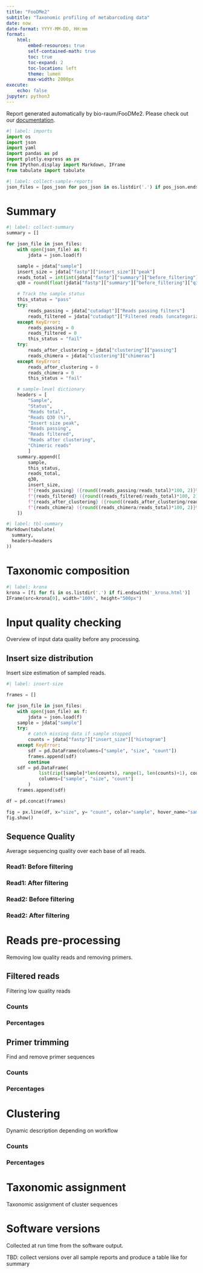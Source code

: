 ```yaml
---
title: "FooDMe2"
subtitle: "Taxonomic profiling of metabarcoding data"
date: now
date-format: YYYY-MM-DD, HH:mm
format:
    html:
        embed-resources: true
        self-contained-math: true
        toc: true
        toc-expand: 2
        toc-location: left
        theme: lumen
        max-width: 2000px
execute:
    echo: false
jupyter: python3
---
```


Report generated automatically by bio-raum/FooDMe2. Please check out our [documentation](https://bio-raum.github.io/FooDMe2/latest/).

```python
#| label: imports
import os
import json
import yaml
import pandas as pd
import plotly.express as px
from IPython.display import Markdown, IFrame
from tabulate import tabulate
```

```python
#| label: collect-sample-reports
json_files = [pos_json for pos_json in os.listdir('.') if pos_json.endswith('.report.json')]
```

# Summary

```python
#| label: collect-summary
summary = []

for json_file in json_files:
    with open(json_file) as f:
        jdata = json.load(f)

    sample = jdata["sample"]
    insert_size = jdata["fastp"]["insert_size"]["peak"]
    reads_total = int(int(jdata["fastp"]["summary"]["before_filtering"]["total_reads"])/2)
    q30 = round(float(jdata["fastp"]["summary"]["before_filtering"]["q30_rate"]),2)*100

    # Track the sample status
    this_status = "pass"
    try:
        reads_passing = jdata["cutadapt"]["Reads passing filters"]
        reads_filtered = jdata["cutadapt"]["Filtered reads (uncategorized)"]
    except KeyError:
        reads_passing = 0
        reads_filtered = 0
        this_status = "fail"
    try:
        reads_after_clustering = jdata["clustering"]["passing"]
        reads_chimera = jdata["clustering"]["chimeras"]
    except KeyError:
        reads_after_clustering = 0
        reads_chimera = 0
        this_status = "fail"

    # sample-level dictionary
    headers = [
        "Sample",
        "Status",
        "Reads total",
        "Reads Q30 (%)",
        "Insert size peak",
        "Reads passing",
        "Reads filtered",
        "Reads after clustering",
        "Chimeric reads"
        ]
    summary.append([
        sample,
        this_status,
        reads_total,
        q30,
        insert_size,
        f"{reads_passing} ({round((reads_passing/reads_total)*100, 2)}%)",
        f"{reads_filtered} ({round((reads_filtered/reads_total)*100, 2)}%)",
        f"{reads_after_clustering} ({round((reads_after_clustering/reads_total)*100, 2)}%)",
        f"{reads_chimera} ({round((reads_chimera/reads_total)*100, 2)}%)",
    ])
```

```python
#| label: tbl-summary
Markdown(tabulate(
  summary,
  headers=headers
))
```

# Taxonomic composition

```python
#| label: krona
krona = [fi for fi in os.listdir('.') if fi.endswith('_krona.html')]
IFrame(src=krona[0], width="100%", height="500px")
```

# Input quality checking

Overview of input data quality before any processing.

## Insert size distribution

Insert size estimation of sampled reads.

```python
#| label: insert-size

frames = []

for json_file in json_files:
    with open(json_file) as f:
        jdata = json.load(f)
    sample = jdata["sample"]
    try:
        # catch missing data if sample stopped
        counts = jdata["fastp"]["insert_size"]["histogram"]
    except KeyError:
        sdf = pd.DataFrame(columns=["sample", "size", "count"])
        frames.append(sdf)
        continue
    sdf = pd.DataFrame(
            list(zip([sample]*len(counts), range(1, len(counts)+1), counts)),
            columns=["sample", "size", "count"]
        )
    frames.append(sdf)

df = pd.concat(frames)

fig = px.line(df, x="size", y= "count", color="sample", hover_name="sample", line_shape="spline")
fig.show()
```

## Sequence Quality

Average sequencing quality over each base of all reads.

::: {.panel-tabset}

### Read1: Before filtering

### Read1: After filtering

### Read2: Before filtering

### Read2: After filtering

:::

# Reads pre-processing

Removing low quality reads and removing primers.

## Filtered reads

Filtering low quality reads

::: {.panel-tabset}

### Counts

### Percentages

:::

## Primer trimming

Find and remove primer sequences

::: {.panel-tabset}

### Counts

### Percentages

:::

# Clustering

Dynamic description depending on workflow

::: {.panel-tabset}

### Counts

### Percentages

:::

# Taxonomic assignment

Taxonomic assignment of cluster sequences

# Software versions

Collected at run time from the software output.

TBD: collect versions over all sample reports and produce a table like for summary